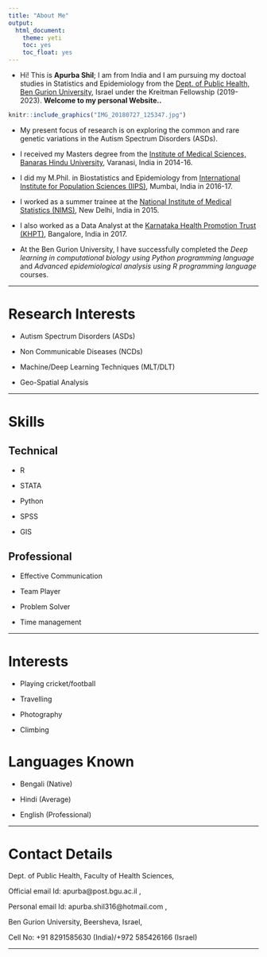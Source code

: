 ```yaml
---
title: "About Me"
output:
  html_document:
    theme: yeti
    toc: yes
    toc_float: yes
---
```


- Hi! This is **Apurba Shil**; I am from India and I am pursuing my doctoal studies in Statistics and Epidemiology from the [Dept. of Public Health, Ben Gurion University](https://in.bgu.ac.il/en/fohs/public_health/Pages/default.aspx), Israel under the Kreitman Fellowship (2019-2023). **Welcome to my personal Website..**

```r
knitr::include_graphics("IMG_20180727_125347.jpg")
```

- My present focus of research is on exploring the common and rare genetic variations in the Autism Spectrum Disorders (ASDs).

- I received my Masters degree from the [Institute of Medical Sciences, Banaras Hindu University](http://www.bhu.ac.in/ims/), Varanasi, India in 2014-16.

- I did my M.Phil. in Biostatistics and Epidemiology from [International Institute for Population Sciences (IIPS)](http://www.iipsindia.ac.in/), Mumbai, India in 2016-17.

- I worked as a summer trainee at the [National Institute of Medical Statistics (NIMS)](http://nims-icmr.nic.in/NIMS/index.jsp), New Delhi, India in 2015. 

- I also worked as a Data Analyst at the [Karnataka Health Promotion Trust (KHPT)](http://www.khpt.org/), Bangalore, India in 2017.

- At the Ben Gurion University, I have successfully completed the *Deep learning in computational biology using Python programming language* and *Advanced epidemiological analysis using R programming language* courses.

---

# Research Interests

- Autism Spectrum Disorders (ASDs)

- Non Communicable Diseases (NCDs)

- Machine/Deep Learning Techniques (MLT/DLT)

- Geo-Spatial Analysis

---

# Skills

## Technical

- R     

- STATA  

- Python

- SPSS

- GIS

## Professional

- Effective Communication

- Team Player

- Problem Solver

- Time management

---

# Interests

- Playing cricket/football

- Travelling

- Photography

- Climbing

# Languages Known

- Bengali (Native)

- Hindi (Average)

- English (Professional)

---

# Contact Details

Dept. of Public Health, Faculty of Health Sciences, 

Official email Id: apurba@post.bgu.ac.il \ref [apurba@post.bgu.ac.il],

Personal email Id: apurba.shil316@hotmail.com \ref [apurba.shil316@hotmail.com],

Ben Gurion University, Beersheva, Israel,

Cell No: +91 8291585630 (India)/+972 585426166 (Israel)


---
